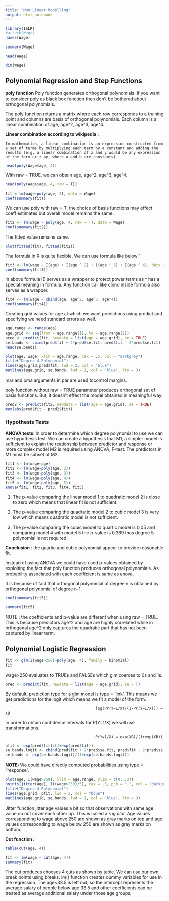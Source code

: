 ```yaml
---
title: "Non Linear Modelling"
output: html_notebook
---
```



```r
library(ISLR)
#attach(Wage)
names(Wage)
```
```r
summary(Wage)
```
```r
head(Wage)
```
 
```r
dim(Wage)
```

## Polynomial Regression and Step Functions

**poly function**
Poly function generates orthogonal polynomials. If you want to consider poly as black box function then don't be bothered about orthogonal polynomials.

The poly function returns a matrix where each row corresponds to a training point and columns are basis of orthogonal polynomials. Each column is a linear combination of age, age^2, age^3, age^4. 

**Linear combination according to wikipedia :** 
```
In mathematics, a linear combination is an expression constructed from a set of terms by multiplying each term by a constant and adding the results (e.g. a linear combination of x and y would be any expression of the form ax + by, where a and b are constants)
```
```r
head(poly(Wage$age, 4))
```

With raw = TRUE, we can obtain age, age^2, age^3, age^4.
```r
head(poly(Wage$age, 4, raw = T))
```
```r
fit = lm(wage~poly(age, 4), data = Wage)
coef(summary(fit))
```
We can use poly with raw = T, the choice of basis functions may effect coeff estimates but overall model remains the same.
```r
fit2 <- lm(wage ~ poly(age, 4, raw = T), data = Wage)
coef(summary(fit2))
```
The fitted value remains same.
```r
plot(fitted(fit), fitted(fit2))
```


The formula in R is quite flexible. We can use formula like below
`
```r
fit3 <- lm(wage ~ I(age) + I(age ^ 2) + I(age ^ 3) + I(age ^ 4), data = Wage)
coef(summary(fit3))
```
In above formula I() serves as a wrapper to protect power terms as ^ has a special meaning in formula. Any function call like cbind inside formula also serves as a wrapper.
```r
fit4 <- lm(wage ~ cbind(age, age^2, age^3, age^4))
coef(summary(fit4))
```

Creating grid values for age at which we want predictions using predict and specifying we need standard errors as well.
```r
age.range <- range(age)
age.grid <- seq(from = age.range[1], to = age.range[2])
pred <- predict(fit, newdata = list(age = age.grid), se = TRUE)
se.bands <- cbind(pred$fit + 2*pred$se.fit, pred$fit - 2*pred$se.fit)
head(se.bands)
```
```r
plot(age, wage, xlim = age.range, cex = .5, col = "darkgrey")
title("Degree 4 Polynomial")
lines(age.grid,pred$fit, lwd = 2, col = "blue")
matlines(age.grid, se.bands, lwd = 1, col = "blue", lty = 3)
```
mar and oma arguments in par are used tocontrol margins.

poly function without raw = TRUE parameter produces orthogonal set of basis functions. But, it doesn't effect the model obtained in meaningful way.
```r
pred2 <- predict(fit2, newdata = list(age = age.grid), se = TRUE)
max(abs(pred$fit - pred2$fit))
```

### Hypothesis Tests

**ANOVA tests**:
In order to determine which degree polynomial to use we can use hypothesis test. We can create a hypothesis that M1, a simpler model is sufficient to explain the reationship between predictor and response or more complex model M2 is required using ANOVA, F-test. The predictors in M1 must be subset of M2.
```r
fit1 <- lm(wage~age)
fit2 <- lm(wage~poly(age, 2))
fit3 <- lm(wage~poly(age, 3))
fit4 <- lm(wage~poly(age, 4))
fit5 <- lm(wage~poly(age, 5))
anova(fit1, fit2, fit3, fit4, fit5)
```
1) The p-value comparing the linear model 1 to quadratic model 2 is close to zero which means that linear fit is not sufficient.

2) The p-value comparing the quadratic model 2 to cubic model 3 is very low which means quadratic model is not sufficient.

3) The p-value comparing the cubic model to quartic model is 0.05 and comparing model 4 with model 5 the p-value is 0.369 thus degree 5 polynomial is not required.

**Conclusion** : the quartic and cubic polynomial appear to provide reasonable fit.

Instead of using ANOVA we could have used p-values obtained by exploiting the fact that poly function produces orthogonal polynomials. As probability associated with each coefficient is same as anova.

It is because of fact that orthogonal polynomial of degree n is obtained by orthogonal polynomial of degree n-1. 
```r
coef(summary(fit5))
```
```r
summary(fit5)
```

NOTE : the coefficients and p-value are different when using raw = TRUE. This is because predictors age^2 and age are highly correlated while in orthogonal age^2 only captures the quadratic part that has not been captured by linear term.

## Polynomial Logistic Regression
```r
fit <- glm(I(wage>250)~poly(age, 4), family = binomial)
fit
```
wage>250 evaluates to TRUEs and FALSEs which glm coerces to 0s and 1s.
```r
pred <- predict(fit, newdata = list(age = age.grid), se = T)
```

By default, prediction type for a glm model is type = 'link'. This means we get predictions for the logit which means we fit a model of the form.

```
                                        log(Pr(Y=1/X)/(1-Pr(Y=1/X))) = XB
```

In order to obtain confidence intervals for P(Y=1/X) we will use transformations.
```
                                        P(Y=1/X) = exp(XB)/(1+exp(XB))
```

```r
pfit <- exp(pred$fit)/(1+exp(pred$fit))
se.bands.logit <- cbind(pred$fit + 2*pred$se.fit, pred$fit - 2*pred$se.fit)
se.bands <- exp(se.bands.logit)/(1+exp(se.bands.logit))
```

**NOTE: ** We could have directly computed probabilities using type = "response".
```r
plot(age, I(wage>250), xlim = age.range, ylim = c(0, .2))
points(jitter(age), I((wage>250)/5), cex = .5, pch = "|", col = 'darkgray')
title("Degree 4 Polynomial")
lines(age.grid, pfit, lwd = 2, col = "blue")
matlines(age.grid, se.bands, lwd = 1, col = "blue", lty = 3)
```
Jitter function jitter age values a bit so that observations with same age value do not cover each other up. This is called a _rug plot_. Age values corresponding to wage above 250 are shown as gray marks on top and age values corresponding to wage below 250 are shown as gray marks on bottom.

**Cut function :**
```r
table(cut(age, 4))
```

```r
fit <- lm(wage ~ cut(age, 4))
summary(fit)
```
The cut produces chooses 4 cuts as shown by table. We can use our own break points using breaks. lm() function creates dummy variables for use in the regression. The age<33.5 is left out, so the intercept represents the average salary of people below age 33.5 and other coefficients can be treated as average additional salary under those age groups.
